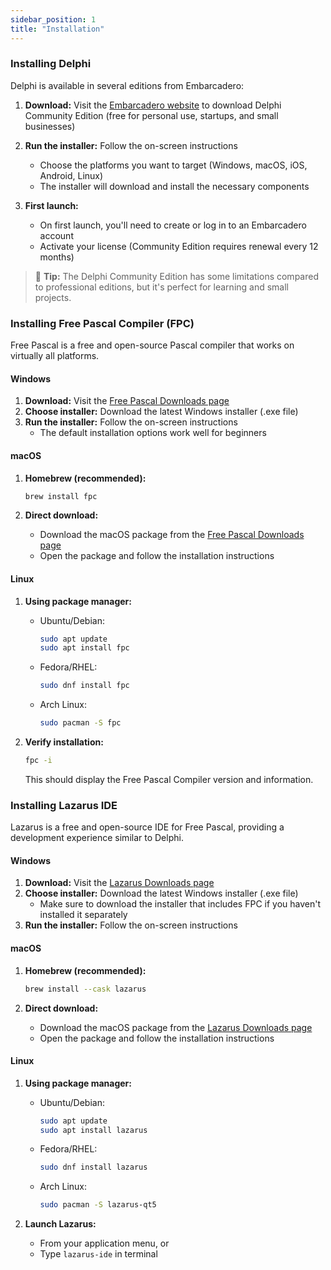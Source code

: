 ```yaml
---
sidebar_position: 1
title: "Installation"
---
```



### Installing Delphi

<Tabs>
  <TabItem value="delphi" label="Delphi" default>

Delphi is available in several editions from Embarcadero:

1. **Download:** Visit the [Embarcadero website](https://www.embarcadero.com/products/delphi/starter/free-download) to download Delphi Community Edition (free for personal use, startups, and small businesses)

2. **Run the installer:** Follow the on-screen instructions
   - Choose the platforms you want to target (Windows, macOS, iOS, Android, Linux)
   - The installer will download and install the necessary components

3. **First launch:** 
   - On first launch, you'll need to create or log in to an Embarcadero account
   - Activate your license (Community Edition requires renewal every 12 months)

> 📘 **Tip:** The Delphi Community Edition has some limitations compared to professional editions, but it's perfect for learning and small projects.

  </TabItem>
  <TabItem value="freepascal" label="Free Pascal">

### Installing Free Pascal Compiler (FPC)

Free Pascal is a free and open-source Pascal compiler that works on virtually all platforms.

#### Windows
1. **Download:** Visit the [Free Pascal Downloads page](https://www.freepascal.org/download.html)
2. **Choose installer:** Download the latest Windows installer (.exe file)
3. **Run the installer:** Follow the on-screen instructions
   - The default installation options work well for beginners

#### macOS
1. **Homebrew (recommended):**
   ```bash
   brew install fpc
   ```

2. **Direct download:**
   - Download the macOS package from the [Free Pascal Downloads page](https://www.freepascal.org/download.html)
   - Open the package and follow the installation instructions

#### Linux
1. **Using package manager:**
   - Ubuntu/Debian:
     ```bash
     sudo apt update
     sudo apt install fpc
     ```
   - Fedora/RHEL:
     ```bash
     sudo dnf install fpc
     ```
   - Arch Linux:
     ```bash
     sudo pacman -S fpc
     ```

2. **Verify installation:**
   ```bash
   fpc -i
   ```
   This should display the Free Pascal Compiler version and information.

  </TabItem>
  <TabItem value="lazarus" label="Lazarus IDE">

### Installing Lazarus IDE

Lazarus is a free and open-source IDE for Free Pascal, providing a development experience similar to Delphi.

#### Windows
1. **Download:** Visit the [Lazarus Downloads page](https://www.lazarus-ide.org/index.php?page=downloads)
2. **Choose installer:** Download the latest Windows installer (.exe file)
   - Make sure to download the installer that includes FPC if you haven't installed it separately
3. **Run the installer:** Follow the on-screen instructions

#### macOS
1. **Homebrew (recommended):**
   ```bash
   brew install --cask lazarus
   ```

2. **Direct download:**
   - Download the macOS package from the [Lazarus Downloads page](https://www.lazarus-ide.org/index.php?page=downloads)
   - Open the package and follow the installation instructions

#### Linux
1. **Using package manager:**
   - Ubuntu/Debian:
     ```bash
     sudo apt update
     sudo apt install lazarus
     ```
   - Fedora/RHEL:
     ```bash
     sudo dnf install lazarus
     ```
   - Arch Linux:
     ```bash
     sudo pacman -S lazarus-qt5
     ```

2. **Launch Lazarus:**
   - From your application menu, or
   - Type `lazarus-ide` in terminal

  </TabItem>
</Tabs>
